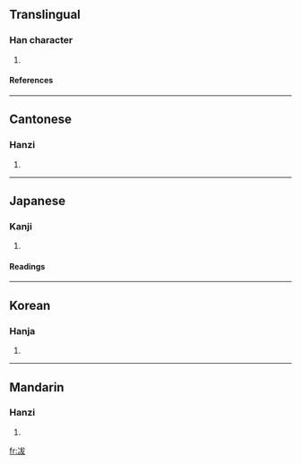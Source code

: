 {{zh-hanzi|{{zh-lookup|冹}}}}
==Translingual==
===Han character===
{{Han char|rad=冫|as=05|sn=7|four=3314<sub>7</sub>|canj=戈一戈大水 (IMIKE), 戈一戈大大 (IMIKK)}}
# {{defn|Han}}
====References====
{{Han ref|kx=0132.030|dkj=01624|dj=0295.050|hdz=10295.140|uh=51B9|ud=20921|bh=CA6B|bd=51819}}
----
==Cantonese==
===Hanzi===
{{yue-hanzi|jyut=|y=bat1}}
# {{defn|Cantonese}}
----
==Japanese==
===Kanji===
{{ja-kanji|grade=|rs=冫05}}
# {{defn|Japanese}}
====Readings====
{{ja-readings|on=[[ふつ]] (futsu), [[ぶち]] (buchi), [[はつ]] (hatsu), [[ほち]] (hochi)|kun=}}
----
==Korean==
===Hanja===
{{ko-hanja|hangeul=불|rv=bul|mr=pul}}
# {{defn|Korean}}
----
==Mandarin==
===Hanzi===
{{cmn-hanzi|pin=[[fú]] (fu2)|wg=fu<sup>2</sup>}}
# {{defn|Mandarin}}

[[fr:冹]]